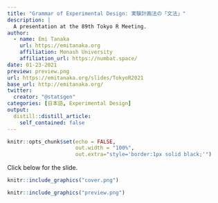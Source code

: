 ```yaml
---
title: "Grammar of Experimental Design: 実験計画法の「文法」"
description: |
  A presentation at the 89th Tokyo R Meeting. 
author:
  - name: Emi Tanaka
    url: https://emitanaka.org
    affiliation: Monash University
    affiliation_url: https://numbat.space/
date: 01-23-2021
preview: preview.png
url: https://emitanaka.org/slides/TokyoR2021
base_url: http://emitanaka.org/
twitter:
  creator: "@statsgen"
categories: [日本語, Experimental Design]
output:
  distill::distill_article:
    self_contained: false
---
```


```r
knitr::opts_chunk$set(echo = FALSE,
                      out.width = "100%",
                      out.extra="style='border:1px solid black;'")
```

Click below for the slide. 

<a href="`r rmarkdown::metadata$url`">
```r
knitr::include_graphics("cover.png")
```
</a>


```r
knitr::include_graphics("preview.png")
```